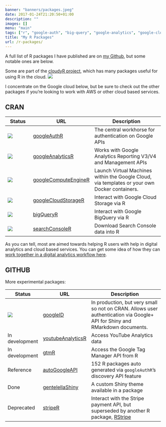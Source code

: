 ```yaml
---
banner: "banners/packages.jpeg"
date: 2017-01-24T21:20:50+01:00
description: ""
images: []
menu: "main"
tags: ["r", "google-auth", "big-query", "google-analytics", "google-cloud-storage", "google-compute-engine", "google-tag-manager", "search-console"]
title: "My R Packages"
url: /r-packages/
---
```


A full list of R packages I have published are on [my Github](https://github.com/MarkEdmondson1234), but some notable ones are below.

Some are part of the [cloudyR project](http://cloudyr.github.io/), which has many packages useful for using R in the cloud. ![](/images/cloudyr.png) 

I concentrate on the Google cloud below, but be sure to check out the other packages if you're looking to work with AWS or other cloud based services. 

## CRAN

Status             | URL                      | Description
------------------ | ------------------------ | -----------------------------------------------------
[![](http://www.r-pkg.org/badges/version/googleAuthR)](http://cran.r-project.org/package=googleAuthR) |  [googleAuthR](http://code.markedmondson.me/googleAuthR/) | The central workhorse for authentication on Google APIs
[![](http://www.r-pkg.org/badges/version/googleAnalyticsR)](http://cran.r-project.org/package=googleAnalyticsR) | [googleAnalyticsR](http://code.markedmondson.me/googleAnalyticsR/) | Works with Google Analytics Reporting V3/V4 and Management APIs
[![](http://www.r-pkg.org/badges/version/googleComputeEngineR)](http://cran.r-project.org/package=googleComputeEngineR) | [googleComputeEngineR](https://cloudyr.github.io/googleComputeEngineR/) | Launch Virtual Machines within the Google Cloud, via templates or your own Docker containers. 
[![](http://www.r-pkg.org/badges/version/googleCloudStorageR)](http://cran.r-project.org/package=googleCloudStorageR) | [googleCloudStorageR](http://code.markedmondson.me/googleCloudStorageR/) | Interact with Google Cloud Storage via R
[![](http://www.r-pkg.org/badges/version/bigQueryR)](http://cran.r-project.org/package=bigQueryR) | [bigQueryR](http://code.markedmondson.me/bigQueryR/) | Interact with Google BigQuery via R
[![](http://www.r-pkg.org/badges/version/searchConsoleR)](http://cran.r-project.org/package=searchConsoleR) |  [searchConsoleR](http://code.markedmondson.me/searchConsoleR/) | Download Search Console data into R

As you can tell, most are aimed towards helping R users with help in digital analytics and cloud based services.  You can get some idea of how they can [work together in a digital analytics workflow here](/digital-analytics-workflow-through-google-cloud/).




## GITHUB

More experimental packages:

Status             | URL                      | Description
------------------ | ------------------------ | -----------------------------------------------------
[![](https://travis-ci.org/MarkEdmondson1234/googleID.svg?branch=master)](https://travis-ci.org/MarkEdmondson1234/googleID) | [googleID](https://github.com/MarkEdmondson1234/googleID) | In production, but very small so not on CRAN.  Allows user authentication via Google+ API for Shiny and RMarkdown documents. 
In development | [youtubeAnalyticsR](https://github.com/MarkEdmondson1234/youtubeAnalyticsR) | Access YouTube Analytics data
In development | [gtmR](https://github.com/MarkEdmondson1234/gtmR) | Access the Google Tag Manager API from R
Reference  | [autoGoogleAPI](https://github.com/MarkEdmondson1234/autoGoogleAPI) | 152 R packages auto generated via `googleAuthR`'s discovery API feature
Done | [gentelellaShiny](https://github.com/MarkEdmondson1234/gentelellaShiny) | A custom Shiny theme available in a package
Deprecated | [stripeR](https://github.com/MarkEdmondson1234/stripeR) | Interact with the Stripe payment API, but superseded by another R package, [RStripe](https://cran.r-project.org/web/packages/RStripe/index.html)


